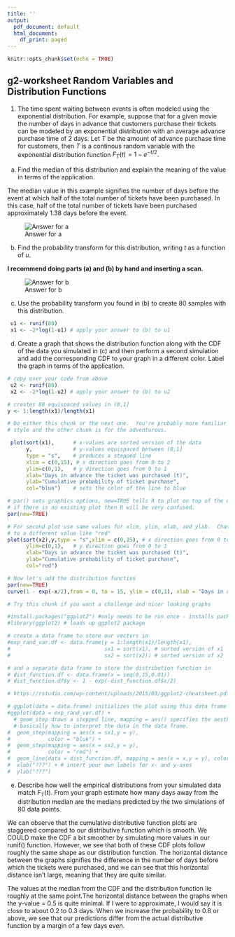 ```yaml
---
title: ''
output:
  pdf_document: default
  html_document:
    df_print: paged
---
```


```r
knitr::opts_chunk$set(echo = TRUE)
```

## g2-worksheet Random Variables and Distribution Functions

1.  The time spent waiting between events is often modeled using the exponential distribution.  For example, suppose that for a given movie the number of days in advance that customers purchase their tickets can be modeled by an exponential distribution with an average advance purchase time of 2 days.  Let $T$ be the amount of advance purchase time for customers, then $T$ is a continous random variable with the exponential distribution function $F_T(t) = 1 - e^{-t/2}.$

a.  Find the median of this distribution and explain the meaning of the value in terms of the application.

The median value in this example signifies the number of days before the event at which half of the total number of tickets have been purchased. In this case, half of the total number of tickets have been purchased approximately 1.38 days before the event.

![Answer for a](a.jpeg)

b.  Find the probability transform for this distribution, writing $t$ as a function of $u$.

**I recommend doing parts (a) and (b) by hand and inserting a scan.**

![Answer for b](b.jpeg)

c.  Use the probability transform you found in (b) to create 80 samples with this distribution.

```r
 u1 <- runif(80)
 x1 <- -2*log(1-u1) # apply your answer to (b) to u1
```

d.  Create a graph that shows the distribution function along with the CDF of the data you simulated in (c) and then perform a second simulation and add the corresponding CDF to your graph in a different color.  Label the graph in terms of the application.

```r
# copy over your code from above
 u2 <- runif(80)
 x2 <- -2*log(1-u2) # apply your answer to (b) to u2

# creates 80 equispaced values in (0,1]
y <- 1:length(x1)/length(x1)
```


```r
# Do either this chunk or the next one.  You're probably more familiar with this
# style and the other chunk is for the adventurous.

 plot(sort(x1),      # x-values are sorted version of the data
      y,             # y-values equispaced between (0,1]
      type = "s",    # produces a stepped line
      xlim = c(0,15), # x direction goes from 0 to 2
      ylim=c(0,1),   # y direction goes from 0 to 1
      xlab="Days in advance the ticket was purchased (t)",   
      ylab="Cumulative probability of ticket purchase",
      col="blue")    # sets the color of the line to blue

# par() sets graphics options, new=TRUE tells R to plot on top of the existing plot
# if there is no existing plot then R will be very confused.
par(new=TRUE)

# For second plot use same values for xlim, ylim, xlab, and ylab.  Change col
# to a different value like "red"
plot(sort(x2),y,type = "s",xlim = c(0,15), # x direction goes from 0 to 2
      ylim=c(0,1),   # y direction goes from 0 to 1
      xlab="Days in advance the ticket was purchased (t)",   
      ylab="Cumulative probability of ticket purchase",
      col="red")

# Now let's add the distribution function
par(new=TRUE)
curve(1 - exp(-x/2),from = 0, to = 15, ylim = c(0,1), xlab = "Days in advance the ticket was purchased (t)", ylab = "Cumulative probability of ticket purchase")
```

```r
# Try this chunk if you want a challenge and nicer looking graphs

#install.packages("ggplot2") #only needs to be run once - installs package
#library(ggplot2) # loads up ggplot2 package

# create a data frame to store our vectors in
#exp_rand_var.df <- data.frame(y = 1:length(x1)/length(x1),
#                              sx1 = sort(x1), # sorted version of x1
#                              sx2 = sort(x2)) # sorted version of x2

# and a separate data frame to store the distribution function in
# dist_function.df <- data.frame(x = seq(0,15,0.01))
# dist_function.df$y <- 1 - exp(-dist_function.df$x/2)

# https://rstudio.com/wp-content/uploads/2015/03/ggplot2-cheatsheet.pdf

# ggplot(data = data.frame) initializes the plot using this data frame
#ggplot(data = exp_rand_var.df) +
  # geom_step draws a stepped line, mapping = aes() specifies the aesthetic,
  # basically how to interpret the data in the data frame.
#  geom_step(mapping = aes(x = sx1,y = y),
#            color = "blue") +
#  geom_step(mapping = aes(x = sx2,y = y),
#            color = "red") +
#  geom_line(data = dist_function.df, mapping = aes(x = x,y = y), color = "black") +
#  xlab("???") + # insert your own labels for x- and y-axes
#  ylab("???")
```

e.  Describe how well the empirical distributions from your simulated data match $F_T(t)$.  From your graph estimate how many days away from the distribution median are the medians predicted by the two simulations of 80 data points.

We can observe that the cumulative distributive function plots are staggered compared to our distributive function which is smooth. We COULD make the CDF a bit smoother by simulating more values in our runif() function. However, we see that both of these CDF plots follow roughly the same shape as our distribution function. The horizontal distance between the graphs signifies the difference in the number of days before which the tickets were purchased, and we can see that this horizontal distance isn't large, meaning that they are quite similar.

The values at the median from the CDF and the distribution function lie roughly at the same point.The horizontal distance between the graphs when the y-value = 0.5 is quite minimal. If I were to approximate, I would say it is close to about 0.2 to 0.3 days. When we increase the probability to 0.8 or above, we see that our predictions differ from the actual distributive function by a margin of a few days even.